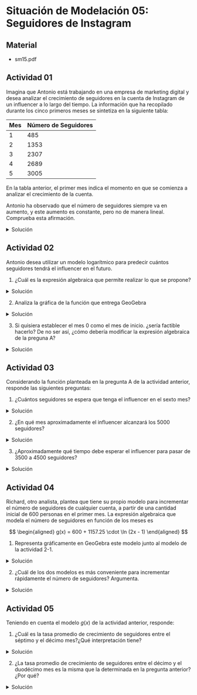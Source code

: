 
# Situación de Modelación 05: Seguidores de Instagram

## Material
- <ExternalLink href='/inacap/mvfm01/docs/sm15.pdf'>sm15.pdf</ExternalLink>

## Actividad 01

Imagina que Antonio está trabajando en una empresa de marketing digital y desea analizar el crecimiento de seguidores en la cuenta de Instagram de un influencer a lo largo del tiempo. La información que ha recopilado durante los cinco primeros meses se sintetiza en la siguiente tabla:

|Mes|Número de Seguidores|
|---|---|
|1|485|
|2|1353|
|3|2307|
|4|2689|
|5|3005|

En la tabla anterior, el primer mes indica el momento en que se comienza a analizar el crecimiento de la cuenta.

Antonio ha observado que el número de seguidores siempre va en aumento, y este aumento es constante, pero no de manera lineal. Comprueba esta afirmación.

<details>
    <summary>Solución</summary>

|Mes|Número de Seguidores|Aumento de Seguidores|
|---|---|---|
|1|485|0|
|2|1353|868|
|3|2307|954|
|4|2689|382|
|5|3005|316|

- El número de seguidores va en aumento cada mes.
- El aumento NO es constante.
- El aumento NO es lineal.
</details>

## Actividad 02

Antonio desea utilizar un modelo logarítmico para predecir cuántos seguidores tendrá el influencer en el futuro.

1. ¿Cuál es la expresión algebraica que permite realizar lo que se propone?

<details>
    <summary>Solución</summary>
<br/>
<img
	src="/inacap/mvfm01/images/fig67.png"
	style={{ display: 'block', margin: '0 auto', width:'60%'}}
/>
<br/>
La expresión algebraica es:

$$
\begin{aligned}
f(x) = 1619.08 \cdot \ln (x) + 417.53
\end{aligned}
$$
</details>

2. Analiza la gráfica de la función que entrega GeoGebra

<details>
    <summary>Solución</summary>
<img
	src="/inacap/mvfm01/images/fig68.svg"
	style={{ display: 'block', margin: '0 auto', width:'100%'}}
/>
<br/>
</details>

3. Si quisiera establecer el mes 0 como el mes de inicio. ¿sería factible hacerlo? De no ser así, ¿cómo debería modificar la expresión algebraica de la preguna A?

<details>
    <summary>Solución</summary>

Establecer el mes 0 como el mes de inicio, implica desplazar el gráfico a la izquierda. El nuevo modelo queda entonces:

$$
\begin{aligned}
g(x) = 1619.08 \cdot \ln (x+1) + 417.53
\end{aligned}
$$

<img
	src="/inacap/mvfm01/images/fig69.png"
	style={{ display: 'block', margin: '0 auto', width:'60%'}}
/>
<br/>

<img
	src="/inacap/mvfm01/images/fig70.svg"
	style={{ display: 'block', margin: '0 auto', width:'100%'}}
/>
<br/>
</details>

## Actividad 03
Considerando la función planteada en la pregunta A de la actividad anterior, responde las siguientes preguntas:

1. ¿Cuántos seguidores se espera que tenga el influencer en el sexto mes?

<details>
    <summary>Solución</summary>
<br/>
<img
	src="/inacap/mvfm01/images/fig71.png"
	style={{ display: 'block', margin: '0 auto', width:'40%'}}
/>
<br/>

En el sexto mes, se espera una cantidad de 3318 seguidores.
</details>

2. ¿En qué mes aproximadamente el influencer alcanzará los 5000 seguidores?

<details>
    <summary>Solución</summary>
<br/>
<img
	src="/inacap/mvfm01/images/fig72.png"
	style={{ display: 'block', margin: '0 auto', width:'40%'}}
/>
<br/>

El influencer alcanzará los 5000 seguidores aproximadamente en el mes 17.
</details>

3. ¿Aproximadamente qué tiempo debe esperar el influencer para pasar de 3500 a 4500 seguidores?

<details>
    <summary>Solución</summary>
<br/>
<img
	src="/inacap/mvfm01/images/fig73.png"
	style={{ display: 'block', margin: '0 auto', width:'60%'}}
/>
<br/>

Debe esperar aproximadamente 6 meses.
</details>

## Actividad 04
Richard, otro analista, plantea que tiene su propio modelo para incrementar el número de seguidores de cualquier cuenta, a partir de una cantidad inicial de 600 personas en el primer mes. La expresión algebraica que modela el número de seguidores en función de los meses es

$$
\begin{aligned}
g(x) = 600 + 1157.25 \cdot \ln (2x - 1)
\end{aligned}
$$

1. Representa gráficamente en GeoGebra este modelo junto al modelo de la actividad 2-1.
<details>
    <summary>Solución</summary>
<br/>
<img
	src="/inacap/mvfm01/images/fig74.png"
	style={{ display: 'block', margin: '0 auto', width:'60%'}}
/>
<br/>

<img
	src="/inacap/mvfm01/images/fig75.svg"
	style={{ display: 'block', margin: '0 auto', width:'100%'}}
/>
<br/>
</details>

2. ¿Cuál de los dos modelos es más conveniente para incrementar rápidamente el número de seguidores? Argumenta.

<details>
    <summary>Solución</summary>
<br/>
<img
	src="/inacap/mvfm01/images/fig76.png"
	style={{ display: 'block', margin: '0 auto', width:'70%'}}
/>
<br/>

- El modelo $g(x)$ es conveniente para los primeros meses.
- Sin embargo, a partir del mes 7, ambos modelos alcanzan aproximadamente el mismo número de seguidores.
- En los meses posteriores, el modelo $f(x)$ es mejor que $g(x)$
</details>

## Actividad 05 
Teniendo en cuenta el modelo $g(x)$ de la actividad anterior, responde:

1. ¿Cuál es la tasa promedio de crecimiento de seguidores entre el séptimo y el décimo mes?¿Qué interpretación tiene?

<details>
    <summary>Solución</summary>
<br/>
<img
	src="/inacap/mvfm01/images/fig77.png"
	style={{ display: 'block', margin: '0 auto', width:'40%'}}
/>
<br/>

- La tasa promedio de crecimiento de seguidores durante los meses 7 y 10 es: 146.39
- Esta razón indica que durante ese periodo de tiempo, los seguidores aumentaron en promedio 146 por mes.
</details>

2. ¿La tasa promedio de crecimiento de seguidores entre el décimo y el duodécimo mes es la misma que la determinada en la pregunta anterior? ¿Por qué?

<details>
    <summary>Solución</summary>
<br/>
<img
	src="/inacap/mvfm01/images/fig78.png"
	style={{ display: 'block', margin: '0 auto', width:'40%'}}
/>
<br/>

- La tasa de crecimiento entre los meses 10 y 12 es menor.
- Esto es debido a las características de un modelo logaritmico:
	- Creciente si su base logarítmica es positiva
	- Crecimiento más rápido al principio
	- Crecimiento desacelerado, a medida que $x$ aumenta
	- Crecimiento nunca se detiene

Entonces, a pesar de que el modelo logarítmico siempre va en aumento, su tasa de crecimiento es menor, pero nunca 0, a medida que $x$ aumenta.
</details>
